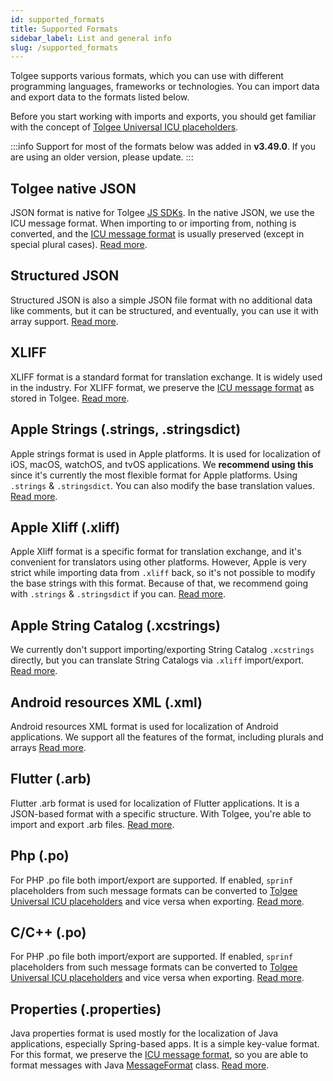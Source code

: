 ```yaml
---
id: supported_formats
title: Supported Formats
sidebar_label: List and general info
slug: /supported_formats
---
```


Tolgee supports various formats, which you can use with different programming languages, frameworks or technologies.
You can import data and export data to the formats listed below.

Before you start working with imports and exports, you should get familiar with the concept of [Tolgee Universal ICU placeholders](/platform/translation_process/tolgee_universal_icu_placeholders).

:::info
Support for most of the formats below was added in  **v3.49.0**. If you are using an older version, please update.
:::

## Tolgee native JSON

JSON format is native for Tolgee [JS SDKs](/js-sdk). In the native JSON, we use the ICU message format. When importing to or importing
from, nothing is converted, and the [ICU message format](/platform/translation_process/icu_message_format)
is usually preserved (except in special plural cases). [Read more](./native_json.mdx).

## Structured JSON

Structured JSON is also a simple JSON file format with no additional data like comments, but it can be structured, and eventually, you can use it with array support. [Read more](./structured_json.mdx).

## XLIFF

XLIFF format is a standard format for translation exchange. It is widely used in the industry. For XLIFF format,
we preserve the [ICU message format](/platform/translation_process/icu_message_format)
as stored in Tolgee. [Read more](xliff.mdx).

## Apple Strings (.strings, .stringsdict)

Apple strings format is used in Apple platforms. It is used for localization of iOS, macOS, watchOS, and tvOS applications.
We **recommend using this** since it's currently the most flexible format for Apple platforms. Using `.strings` &
`.stringsdict`. You can also modify the base translation values. [Read more](apple_strings.mdx).

## Apple Xliff (.xliff)

Apple Xliff format is a specific format for translation exchange, and it's convenient for translators using other platforms.
However, Apple is very strict while importing data from `.xliff` back, so it's not possible to modify the base strings
with this format. Because of that, we recommend going with `.strings` & `.stringsdict` if you can. [Read more](apple_xliff.mdx).

## Apple String Catalog (.xcstrings)
We currently don't support importing/exporting String Catalog `.xcstrings` directly, but you can translate String Catalogs via
`.xliff` import/export. [Read more](apple_xliff.mdx).

## Android resources XML (.xml)

Android resources XML format is used for localization of Android applications.
We support all the features of the format, including plurals and arrays [Read more](android_xml.mdx).

## Flutter (.arb)

Flutter .arb format is used for localization of Flutter applications. It is a JSON-based format with a specific structure.
With Tolgee, you're able to import and export .arb files. [Read more](flutter_arb.mdx).

## Php (.po)

For PHP .po file both import/export are supported.
If enabled, `sprinf` placeholders from such message formats can be converted to
[Tolgee Universal ICU placeholders](/platform/translation_process/tolgee_universal_icu_placeholders) and
vice versa when exporting. [Read more](php_po.mdx).

## C/C++ (.po)

For PHP .po file both import/export are supported.
If enabled, `sprinf` placeholders from such message formats can be converted to
[Tolgee Universal ICU placeholders](/platform/translation_process/tolgee_universal_icu_placeholders) and
vice versa when exporting. [Read more](c_po.mdx).

## Properties (.properties)

Java properties format is used mostly for the localization of Java applications, especially Spring-based apps.
It is a simple key-value format. For this format, we preserve the
[ICU message format](/platform/translation_process/icu_message_format), so you are able to format messages with
Java [MessageFormat](https://docs.oracle.com/javase/8/docs/api/java/text/MessageFormat.html) class.
[Read more](properties.mdx).

